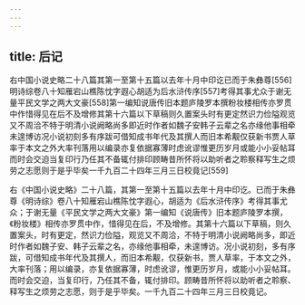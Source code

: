 ```yaml
---
---
---
```

title: 后记
---




右中国小说史略二十八篇其第一至第十五篇以去年十月中印讫已而于朱彝尊[556]明诗综卷八十知雁宕山樵陈忱字遐心胡适为后水浒传序[557]考得其事尤众于谢无量平民文学之两大文豪[558]第一编知说唐传旧本题庐陵罗本撰粉妆楼相传亦罗贯中作惜得见在后不及增修其第十六篇以下草稿则久置案头时有更定然识力俭隘观览又不周洽不特于明清小说阙略尚多即近时作者如魏子安韩子云辈之名亦缘他事相牵未遑博访况小说初刻多有序跋可借知成书年代及其撰人而旧本希觏仅获新书贾人草率于本文之外大率刊落用以编录亦复依据寡薄时虑讹谬惟更历岁月或能小小妥帖耳而时会交迫当复印行乃任其不备辄付排印顾畴昔所怀将以助听者之聆察释写生之烦劳之志愿则于是乎毕矣一千九百二十四年三月三日校竟记[559]

右《中国小说史略》二十八篇，其第一至第十五篇以去年十月中印讫。已而于朱彝尊《明诗综》卷八十知雁宕山樵陈忱字遐心，胡适为《后水浒传序》考得其事尤众；于谢无量《平民文学之两大文豪》第一编知《说唐传》旧本题庐陵罗本撰，《粉妆楼》相传亦罗贯中作，惜得见在后，不及增修。其第十六篇以下草稿，则久置案头，时有更定，然识力俭隘，观览又不周洽，不特于明清小说阙略尚多，即近时作者如魏子安、韩子云辈之名，亦缘他事相牵，未遑博访。况小说初刻，多有序跋，可借知成书年代及其撰人，而旧本希觏，仅获新书，贾人草率，于本文之外，大率刊落；用以编录，亦复依据寡薄，时虑讹谬，惟更历岁月，或能小小妥帖耳。而时会交迫，当复印行，乃任其不备，辄付排印。顾畴昔所怀将以助听者之聆察、释写生之烦劳之志愿，则于是乎毕矣。一千九百二十四年三月三日校竟记。